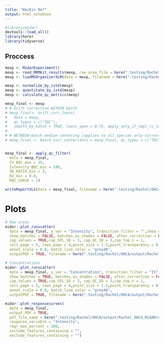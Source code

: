 ```yaml
---
title: "WaiKin Nof"
output: html_notebook
---
```


```r
#library(midar)
devtools::load_all()
library(here)
library(tidyverse)
```

## Proccess

```r
mexp <- MidarExperiment()
mexp <- read_MRMkit_results(mexp, raw_area_file = here(".testing/Rachel/OHCA/data/OHCA_FFP_quant_raw.csv"), final_results_file = "")
mexp <- loadMSOrganizerXLM(data = mexp, filename = here(".testing/Rachel/OHCA/data/MSTemplate_Creator_FFP_OHCA_BB.xlsm"))

mexp <- normalize_by_istd(mexp)
mexp <- quantitate_by_istd(mexp)
mexp <- calculate_qc_metrics(mexp)

mexp_final <- mexp
# # Drift correction WITHIN batch
# mexp_final<- drift_corr_loess(
#   data = mexp,
#   qc_types = c("TQC"),
#   smooth_by_batch = TRUE, loess_span = 0.75, apply_only_if_smpl_cv_lower = FALSE, treshold_smpl_cv_delta = 0)
# 
# # BETWEEN-batch median centering (applies to all species only currently)
# mexp_final <- batch_corr_center(data = mexp_final, qc_types = c("TQC"), center_by_fun = "median")


mexp_final <- apply_qc_filter(
  data = mexp_final,
  CV_BQC_max = 25,
  Intensity_BQC_min = 100,
  SB_RATIO_min = 3,
  R2_min = 0.8,
  RQC_CURVE = 1)

writeReportXLS(data = mexp_final, filename = here(".testing/Rachel/OHCA/output/Rachel_OHCA_MiQARreport.xlsx"))
```

# Plots

```r
# Raw areas
midar::plot_runscatter(
  data = mexp_final, y_var = "Intensity", transition_filter = "",show_driftcorrection = FALSE,QC_TYPE_fit = "BQC",
  show_batches = FALSE, batches_as_shades = FALSE, after_correction = FALSE, 
  cap_values = TRUE,cap_SPL_SD = 3, cap_QC_SD = 3,cap_top_n = 1,
  cols_page = 5, rows_page = 4,point_size = 1.5,point_transparency = 0.8,point_stroke_width = 1,
  annot_scale = 0.8, batch_line_color = "grey40",
  outputPDF = TRUE, filename = here(".testing/Rachel/OHCA/output/Rachel_OHCA_MiQARrunscatter_rawarea.pdf"), return_plot_list = FALSE)

# Concentrations
midar::plot_runscatter(
  data = mexp_final, y_var = "Concentration", transition_filter = "IS",filter_exclude = TRUE, show_driftcorrection = FALSE,QC_TYPE_fit = "TQC",
  show_batches = TRUE, batches_as_shades = FALSE, after_correction = FALSE, 
  cap_values = TRUE,cap_SPL_SD = 3, cap_QC_SD = 3,cap_top_n = 1,
  cols_page = 5, rows_page = 4,point_size = 1.5,point_transparency = 0.8,point_stroke_width = 1,
  annot_scale = 0.8, batch_line_color = "grey40",
  outputPDF = TRUE, filename = here(".testing/Rachel/OHCA/output/Rachel_OHCA_MiQARrunscatter_conc.pdf"), return_plot_list = FALSE)

midar::plot_responsecurves(
  data = mexp_final, 
  output_PDF = TRUE,
  pdf_file_name = here(".testing/Rachel/OHCA/output/Rachel_OHCA_MiQARresponse.pdf"),
  response_variable = "Intensity", 
  regr_max_percent = 200, 
  include_features_containing = "", 
  exclude_features_containing = "")
```

